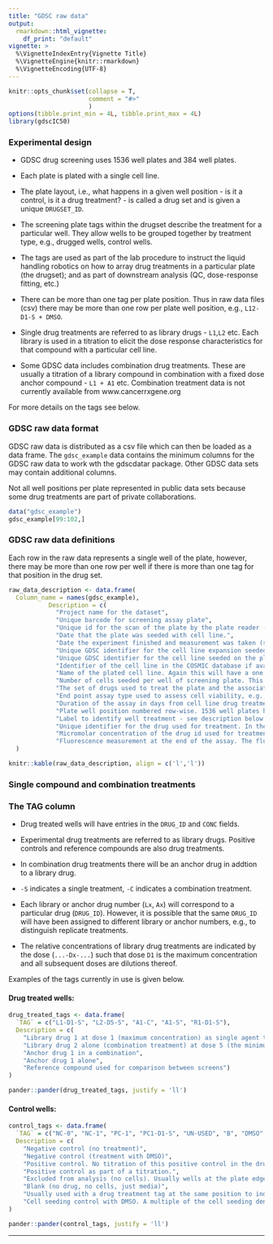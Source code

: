 ```yaml
---
title: "GDSC raw data"
output: 
  rmarkdown::html_vignette:
    df_print: "default"
vignette: >
  %\VignetteIndexEntry{Vignette Title}
  %\VignetteEngine{knitr::rmarkdown}
  %\VignetteEncoding{UTF-8}
---
```


```r
knitr::opts_chunk$set(collapse = T,
                      comment = "#>"
                      )
options(tibble.print_min = 4L, tibble.print_max = 4L)
library(gdscIC50)
```

### Experimental design

 * GDSC drug screening uses 1536 well plates and 384 well plates.
 
 * Each plate is plated with a single cell line. 
 
 * The plate layout, i.e., what happens in a given well position - is it a control,  is it a drug treatment? - is called a drug set and is given a unique `DRUGSET_ID`.

 * The screening plate tags within the drugset describe the treatment for a particular well. They allow wells to be grouped together by treatment type, e.g., drugged wells, control wells. 
 
  * The tags are used as part of the lab procedure to instruct the liquid handling robotics on how to array drug treatments in a particular plate (the drugset); and as part of downstream analysis (QC, dose-response fitting, etc.)

 * There can be more than one tag per plate position. Thus in raw data files (csv) there may be more than one row per plate well position, e.g., `L12-D1-S + DMSO`.
 
 * Single drug treatments are referred to as library drugs - `L1`,`L2` etc. Each library is used in a titration to elicit the dose response characteristics for that compound with a particular cell line. 
 
 * Some GDSC data includes combination drug treatments. These are usually a titration of a library compound in combination with a fixed dose anchor compound - `L1 + A1` etc. Combination treatment data is not currently available from www.cancerrxgene.org
 
For more details on the tags see below.
 
### GDSC raw data format
 
GDSC raw data is distributed as a csv file which can then be loaded as a data frame. The `gdsc_example` data contains the minimum columns for the GDSC raw data to work wth the gdscdatar package. Other GDSC data sets may contain additional columns. 

Not all well positions per plate represented in public data sets because some drug treatments are part of private collaborations.

```r
data("gdsc_example")
gdsc_example[99:102,]
```
 
### GDSC raw data definitions

Each row in the raw data represents a single well of the plate, however, there may be more than one row per well if there is more than one tag for that position in the drug set.


```r
raw_data_description <- data.frame(
  Column_name = names(gdsc_example),
           Description = c(
             "Project name for the dataset",
             "Unique barcode for screening assay plate", 
             "Unique id for the scan of the plate by the plate reader - fluorescence measurement data. A plate might be scanned more than once but only one `SCAN_ID` will pass internal QC. Therefore there is a one to one  correspondence between `BARCODE` and `SCAN_ID` in the published data.",
             "Date that the plate was seeded with cell line.",
             "Date the experiment finished and measurement was taken (scanning).",
             "Unique GDSC identifier for the cell line expansion seeded on the plate. Each time a cell line is expanded from frozen stocks it is assigned a new `CELL_ID`.",
             "Unique GDSC identifier for the cell line seeded on the plate. A particular cell line will have a single `MASTER_CELL_ID` but can have multiple `CELL_ID`.",
             "Identifier of the cell line in the COSMIC database if available. There is a one to one correspondence between `MASTER_CELL_ID` and `COSMIC_ID`.",
             "Name of the plated cell line. Again this will have a one to one correspondence with `MASTER_CELL_ID`.",
             "Number of cells seeded per well of screening plate. This number is the same for all wells on a plate.",
             "The set of drugs used to treat the plate and the associated plate layout.",
             "End point assay type used to assess cell viability, e.g., `Glo` is *Promega CellTiter-Glo*.",
             "Duration of the assay in days from cell line drug treatment to end point measurement.",
             "Plate well position numbered row-wise. 1536 well plates have 48 columns and 384 well plates have 24.",
             "Label to identify well treatment - see description below. It is possible to have more than one tag per well `POSITION` such that in the raw data files (csv) there may be more than one row per plate well position, e.g., `L12-D1-S + DMSO`.",
             "Unique identifier for the drug used for treatment. In the absence of a drug treatment, e.g., a negative control this field will be `NA`.",
             "Micromolar concentration of the drug id used for treatment. As with `DRUG_ID` this field can be `NA`.",
             "Fluorescence measurement at the end of the assay. The fluorescence is a result of `ASSAY` and is an indicator of cell viability.")
  )
```

<!-- # ```{r, echo=FALSE, results='asis'} -->
<!-- # knitr::kable(raw_data_description) -->
<!-- # ``` -->
<!-- #  -->
```r
knitr::kable(raw_data_description, align = c('l','l'))
```

### Single compound and combination treatments



### The TAG column 

 * Drug treated wells will have entries in the `DRUG_ID` and `CONC` fields.
 
 * Experimental drug treatments are referred to as library drugs. Positive controls and reference compounds are also drug treatments.
 
 * In combination drug treatments there will be an anchor drug in addtion to a library drug.
 
 * `-S` indicates a single treatment, `-C` indicates a combination treatment.
 
 * Each library or anchor drug number (`Lx`, `Ax`) will correspond to a particular drug (`DRUG_ID`). However, it is possible that the same `DRUG_ID` will have been assigned to different library or anchor numbers, e.g., to distinguish replicate treatments.

 * The relative concentrations of library drug treatments are indicated by the dose (`...-Dx-...`) such that dose `D1` is the maximum concentration and all subsequent doses are dilutions thereof. 
 
Examples of the tags currently in use is given below.

#### Drug treated wells:

```r
drug_treated_tags <- data.frame(
  `TAG` = c("L1-D1-S", "L2-D5-S", "A1-C", "A1-S", "R1-D1-S"),
  Description = c(
    "Library drug 1 at dose 1 (maximum concentration) as single agent treatment",
    "Library drug 2 alone (combination treatment) at dose 5 (the minimum in a 5 point titration)",
    "Anchor drug 1 in a combination",
    "Anchor drug 1 alone",
    "Reference compound used for comparison between screens")
)
```
```r
pander::pander(drug_treated_tags, justify = 'll')
```

#### Control wells:

```r
control_tags <- data.frame(
  `TAG` = c("NC-0", "NC-1", "PC-1", "PC1-D1-S", "UN-USED", "B", "DMSO", "SC"),
  Description = c(
    "Negative control (no treatment)",
    "Negative control (treatment with DMSO)",
    "Positive control. No titration of this positive control in the drug set",
    "Positive control as part of a titration.",
    "Excluded from analysis (no cells). Usually wells at the plate edge.",
    "Blank (no drug, no cells, just media)",
    "Usually used with a drug treatment tag at the same position to indicate back-filling to a required volume.",
    "Cell seeding control with DMSO. A multiple of the cell seeding density used for the rest of the plate.")
)
```
```r
pander::pander(control_tags, justify = 'll')
```
--------------------------------------------------------------------------------
